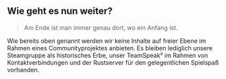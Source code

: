 ## Wie geht es nun weiter?

> Am Ende ist man immer genau dort, wo ein Anfang ist.

Wie bereits oben genannt werden wir keine Inhalte auf freier Ebene im Rahmen eines Communityprojektes anbieten. Es bleiben lediglich unsere Steamgruppe als historisches Erbe, unser TeamSpeak³ im Rahmen von Kontaktverbindungen und der Rustserver für den gelegentlichen Spielspaß vorhanden.